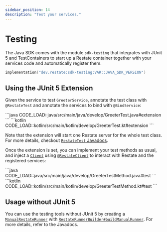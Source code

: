 ```yaml
---
sidebar_position: 14
description: "Test your services."
---
```



# Testing

The Java SDK comes with the module `sdk-testing` that integrates with JUnit 5 and TestContainers to start up a Restate container together with your services code and automatically register them.

```kotlin
implementation("dev.restate:sdk-testing:VAR::JAVA_SDK_VERSION")
```

## Using the JUnit 5 Extension

Given the service to test `GreeterService`, annotate the test class with `@RestateTest` and annotate the services to bind with `@BindService`:

<Tabs groupId="sdk" queryString>
    <TabItem value="java" label="Java">
        ```java
        CODE_LOAD::java/src/main/java/develop/GreeterTest.java#extension
        ```
    </TabItem>
    <TabItem value="kotlin" label="Kotlin">
        ```kotlin
        CODE_LOAD::kotlin/src/main/kotlin/develop/GreeterTest.kt#extension
        ```
    </TabItem>
</Tabs>

Note that the extension will start one Restate server for the whole test class. For more details, checkout [`RestateTest` Javadocs](/javadocs/dev/restate/sdk/testing/RestateRunner.html).

Once the extension is set, you can implement your test methods as usual, and inject a [`Client`](/javadocs/dev/restate/sdk/client/Client.html) using [`@RestateClient`](/javadocs/dev/restate/sdk/testing/RestateClient.html) to interact with Restate and the registered services:

<Tabs groupId="sdk" queryString>
    <TabItem value="java" label="Java">
        ```java
        CODE_LOAD::java/src/main/java/develop/GreeterTestMethod.java#test
        ```
    </TabItem>
    <TabItem value="kotlin" label="Kotlin">
        ```kotlin
        CODE_LOAD::kotlin/src/main/kotlin/develop/GreeterTestMethod.kt#test
        ```
    </TabItem>
</Tabs>

## Usage without JUnit 5

You can use the testing tools without JUnit 5 by creating a [`ManualRestateRunner`](/javadocs/dev/restate/sdk/testing/ManualRestateRunner.html) with [`RestateRunnerBuilder#buildManualRunner`](/javadocs/dev/restate/sdk/testing/RestateRunnerBuilder.html#buildManualRunner()).
For more details, refer to the Javadocs.
